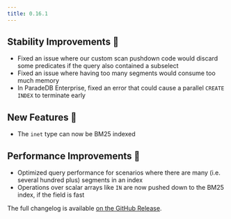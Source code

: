 ```yaml
---
title: 0.16.1
---
```


## Stability Improvements 💪

- Fixed an issue where our custom scan pushdown code would discard some predicates if the query also contained a subselect
- Fixed an issue where having too many segments would consume too much memory
- In ParadeDB Enterprise, fixed an error that could cause a parallel `CREATE INDEX` to terminate early

## New Features 🎉

- The `inet` type can now be BM25 indexed

## Performance Improvements 🚀

- Optimized query performance for scenarios where there are many (i.e. several hundred plus) segments in an index
- Operations over scalar arrays like `IN` are now pushed down to the BM25 index, if the field is fast

The full changelog is available [on the GitHub Release](https://github.com/paradedb/paradedb/releases/tag/v0.16.1).
